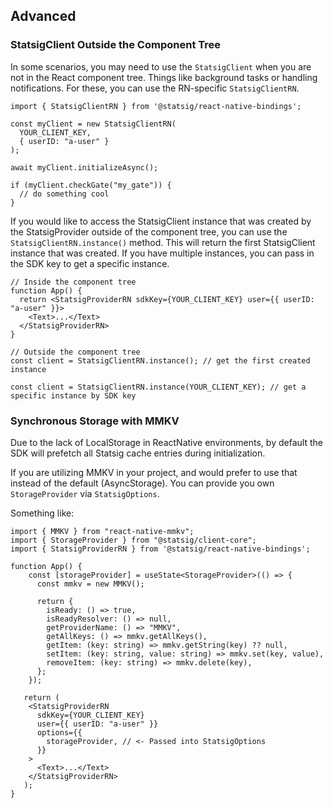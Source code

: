 ## Advanced

### StatsigClient Outside the Component Tree

In some scenarios, you may need to use the `StatsigClient` when you are not in the React component tree. Things like background tasks or handling notifications. For these, you can use the RN-specific `StatsigClientRN`.

```tsx
import { StatsigClientRN } from '@statsig/react-native-bindings';

const myClient = new StatsigClientRN(
  YOUR_CLIENT_KEY,
  { userID: "a-user" }
);

await myClient.initializeAsync();

if (myClient.checkGate("my_gate")) {
  // do something cool
}
```

If you would like to access the StatsigClient instance that was created by the StatsigProvider outside of the component tree, you can use the `StatsigClientRN.instance()` method. This will return the first StatsigClient instance that was created. If you have multiple instances, you can pass in the SDK key to get a specific instance.

```tsx
// Inside the component tree
function App() {
  return <StatsigProviderRN sdkKey={YOUR_CLIENT_KEY} user={{ userID: "a-user" }}>
    <Text>...</Text>
  </StatsigProviderRN>
}

// Outside the component tree
const client = StatsigClientRN.instance(); // get the first created instance

const client = StatsigClientRN.instance(YOUR_CLIENT_KEY); // get a specific instance by SDK key
```

### Synchronous Storage with MMKV

Due to the lack of LocalStorage in ReactNative environments, by default the SDK will prefetch all Statsig cache entries during initialization.

If you are utilizing MMKV in your project, and would prefer to use that instead of the default (AsyncStorage). You can provide you own `StorageProvider` via `StatsigOptions`.

Something like:

```tsx
import { MMKV } from "react-native-mmkv";
import { StorageProvider } from "@statsig/client-core";
import { StatsigProviderRN } from '@statsig/react-native-bindings';

function App() {
    const [storageProvider] = useState<StorageProvider>(() => {
      const mmkv = new MMKV();

      return {
        isReady: () => true,
        isReadyResolver: () => null,
        getProviderName: () => "MMKV",
        getAllKeys: () => mmkv.getAllKeys(),
        getItem: (key: string) => mmkv.getString(key) ?? null,
        setItem: (key: string, value: string) => mmkv.set(key, value),
        removeItem: (key: string) => mmkv.delete(key),
      };
    });

   return (
    <StatsigProviderRN
      sdkKey={YOUR_CLIENT_KEY}
      user={{ userID: "a-user" }}
      options={{
        storageProvider, // <- Passed into StatsigOptions
      }}
    >
      <Text>...</Text>
    </StatsigProviderRN>
   );
}
```

